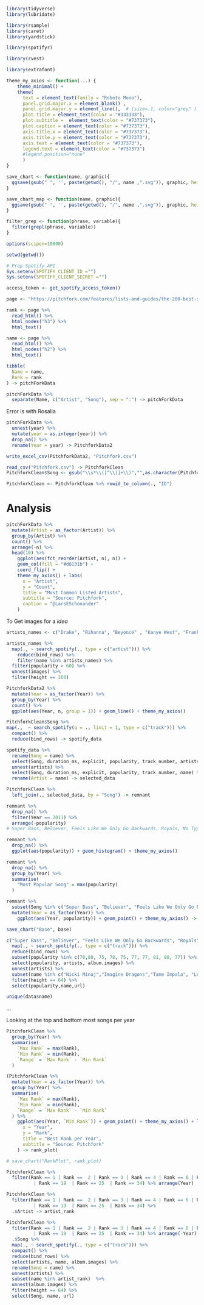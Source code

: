 ```{r}
library(tidyverse)
library(lubridate)

library(rsample)
library(caret)
library(yardstick)

library(spotifyr)

library(rvest)

library(extrafont)

theme_my_axios <- function(...) {
    theme_minimal() +
    theme(
      text = element_text(family = "Roboto Mono"),
      panel.grid.major.x = element_blank() ,
      panel.grid.major.y = element_line(),  # (size=.1, color="grey" )
      plot.title = element_text(color = "#333333"),
      plot.subtitle =  element_text(color = "#737373"),
      plot.caption = element_text(color = "#737373"),
      axis.title.x = element_text(color = "#737373"),
      axis.title.y = element_text(color = "#737373"),
      axis.text = element_text(color = "#737373"),
      legend.text = element_text(color = "#737373")
      #legend.position="none"
      )  
}

save_chart <- function(name, graphic){
  ggsave(gsub(" ", '', paste(getwd(), "/", name ,".svg")), graphic, height = 7, width = 10)
}

save_chart_map <- function(name, graphic){
  ggsave(gsub(" ", '', paste(getwd(), "/", name ,".svg")), graphic, height = 7, width = 14)
}

filter_grep <- function(phrase, variable){
  filter(grepl(phrase, variable))
}

options(scipen=10000)

setwd(getwd())
```

```{r}
# Prep Spotify API
Sys.setenv(SPOTIFY_CLIENT_ID ="")
Sys.setenv(SPOTIFY_CLIENT_SECRET ="")

access_token <- get_spotify_access_token()
```

```{r}
page <- "https://pitchfork.com/features/lists-and-guides/the-200-best-songs-of-the-2010s/"

rank <- page %>%
  read_html() %>%
  html_nodes("h3") %>%
  html_text()

name <- page %>%
  read_html() %>%
  html_nodes("h2") %>%
  html_text()
```

```{r}
tibble(
  Name = name,
  Rank = rank
) -> pitchForkData

pitchForkData %>%
  separate(Name, c("Artist", "Song"), sep = ":") -> pitchForkData
```

Error is with Rosalia

```{r}
pitchForkData %>%
  unnest(year) %>%
  mutate(year = as.integer(year)) %>%
  drop_na() %>%
  rename(Year = year) -> PitchforkData2
```
```{r}
write_excel_csv(PitchforkData2, "Pitchfork.csv")
```

```{r}
read_csv("Pitchfork.csv") -> PitchforkClean
PitchforkClean$Song <- gsub("\\s*\\([^\\)]+\\)","",as.character(PitchforkClean$Song))

PitchforkClean <- PitchforkClean %>% rowid_to_column(., "ID")
```


# Analysis

```{r}
pitchForkData %>%
  mutate(Artist = as_factor(Artist)) %>%
  group_by(Artist) %>%
  count() %>%
  arrange(-n) %>%
  head(10) %>%
    ggplot(aes(fct_reorder(Artist, n), n)) + 
    geom_col(fill = "#d8131b") + 
    coord_flip() +
    theme_my_axios() + labs(
      x = "Artist",
      y = "Count",
      title = "Most Common Listed Artists",
      subtitle = "Source: Pitchfork",
      caption = "@LarsESchonander"
    )
```

To Get images for a *idea*

```{r}
artists_names <- c("Drake", "Rihanna", "Beyoncé" , "Kanye West", "Frank Ocean", "Kendrick Lamar", "Robyn", "Nicki Minaj", "Future", "Tame Impala")

artists_names %>%
  map(., ~ search_spotify(., type = c("artist"))) %>%
    reduce(bind_rows) %>%
    filter(name %in% artists_names) %>%
  filter(popularity > 60) %>%
  unnest(images) %>%
  filter(height == 160)
```


```{r}
PitchforkData2 %>%
  mutate(Year = as_factor(Year)) %>%
  group_by(Year) %>%
  count() %>%
  ggplot(aes(Year, n, group = 1)) + geom_line() + theme_my_axios()
```


```{r}
PitchforkClean$Song %>%
map(.,  ~ search_spotify(q = ., limit = 1, type = c("track"))) %>%
  compact() %>%
  reduce(bind_rows) -> spotify_data
```

```{r}
spotify_data %>%
  rename(Song = name) %>%
  select(Song, duration_ms, explicit, popularity, track_number, artists) %>%
  unnest(artists) %>%
  select(Song, duration_ms, explicit, popularity, track_number, name) %>%
  rename(Artist = name) -> selected_data
```

```{r}
PitchforkClean %>%
  left_join(., selected_data, by = "Song") -> remnant
```

```{r}
remnant %>%
  drop_na() %>%
  filter(Year == 2011) %>%
  arrange(-popularity)
# Super Bass, Believer, Feels Like We Only Go Backwards, Royals, No Type, Hotline Bling, Formation, Mask Off, thank u, next, The greatest 
```


```{r}
remnant %>%
  drop_na() %>%
  ggplot(aes(popularity)) + geom_histogram() + theme_my_axios()
```

```{r}
remnant %>%
  drop_na() %>%
  group_by(Year) %>%
  summarise(
    "Most Popular Song" = max(popularity)
  ) 
```

```{r}
remnant %>%
  subset(Song %in% c("Super Bass", "Believer", "Feels Like We Only Go Backwards", "Royals", "No Type", "Hotline Bling", "Formation", "Mask Off", "thank u, next", "The greatest")) %>%
  mutate(Year = as_factor(Year)) %>%
    ggplot(aes(Year, popularity)) + geom_point() + theme_my_axios() -> base

save_chart("Base", base)
```

```{r}
c("Super Bass", "Believer", "Feels Like We Only Go Backwards", "Royals", "No Type", "Hotline Bling", "Formation", "Mask Off", "thank u, next", "The greatest") %>%
  map(., ~ search_spotify(., type = c("track"))) %>%
  reduce(bind_rows) %>%
  subset(popularity %in% c(70,88, 75, 78, 75, 77, 77, 81, 88, 77)) %>%
  select(popularity, artists, album.images) %>%
  unnest(artists) %>%
  subset(name %in% c("Nicki Minaj","Imagine Dragons","Tame Impala", "Lorde", "Rae Sremmurd", "Drake", "Beyoncé", "Future" ,"Ariana Grande" ,"Lana Del Rey")) %>% unnest(album.images) %>%
  filter(height == 64) %>%
  select(popularity,name,url)
```

```{r}
unique(data$name)
```

...

Looking at the top and bottom most songs per year

```{r}
PitchforkClean %>%
  group_by(Year) %>%
  summarise(
    `Max Rank` = max(Rank),
    `Min Rank` = min(Rank),
    `Range` = `Max Rank` - `Min Rank`
  )
```

```{r}
(PitchforkClean %>%
  mutate(Year = as_factor(Year)) %>%
  group_by(Year) %>%
  summarise(
    `Max Rank` = max(Rank),
    `Min Rank` = min(Rank),
    `Range` = `Max Rank` - `Min Rank`
  ) %>% 
    ggplot(aes(Year, `Min Rank`)) + geom_point() + theme_my_axios() + labs(
      x = "Year",
      y = "Rank",
      title = "Best Rank per Year",
      subtitle = "Source: Pitchfork"
    ) -> rank_plot)

# save_chart("RankPlot", rank_plot)
```


```{r}
PitchforkClean %>%
  filter(Rank == 1 | Rank ==  2 | Rank == 3 | Rank == 4 | Rank == 6 | Rank == 10  | Rank == 16 
          | Rank == 19  | Rank == 25  | Rank == 34) %>% arrange(Year) 
```

```{r}
PitchforkClean %>%
  filter(Rank == 1 | Rank ==  2 | Rank == 3 | Rank == 4 | Rank == 6 | Rank == 10  | Rank == 16 
          | Rank == 19  | Rank == 25  | Rank == 34) %>%
  .$Artist -> artist_rank
```


```{r}
PitchforkClean %>%
  filter(Rank == 1 | Rank ==  2 | Rank == 3 | Rank == 4 | Rank == 6 | Rank == 10  | Rank == 16 
          | Rank == 19  | Rank == 25  | Rank == 34) %>% arrange(-Year) %>%
  .$Song %>%
  map(., ~ search_spotify(., type = c("track"))) %>%
  compact() %>%
  reduce(bind_rows) %>%
  select(artists, name, album.images) %>%
  rename(Song = name) %>%
  unnest(artists) %>%
  subset(name %in% artist_rank)  %>% 
  unnest(album.images) %>%
  filter(height == 64) %>%
  select(Song, name, url)
```


